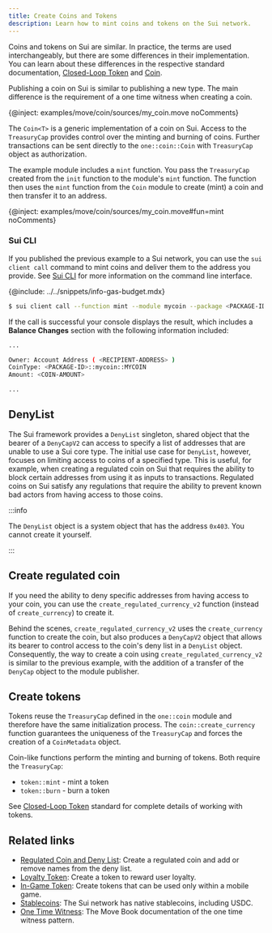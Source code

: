 ```yaml
---
title: Create Coins and Tokens
description: Learn how to mint coins and tokens on the Sui network.
---
```


Coins and tokens on Sui are similar. In practice, the terms are used interchangeably, but there are some differences in their implementation. You can learn about these differences in the respective standard documentation, [Closed-Loop Token](../../standards/closed-loop-token.mdx) and [Coin](../../standards/coin.mdx).

Publishing a coin on Sui is similar to publishing a new type. The main difference is the requirement of a one time witness when creating a coin.

{@inject: examples/move/coin/sources/my_coin.move noComments}

The `Coin<T>` is a generic implementation of a coin on Sui. Access to the `TreasuryCap` provides control over the minting and burning of coins. Further transactions can be sent directly to the `one::coin::Coin` with `TreasuryCap` object as authorization.

The example module includes a `mint` function. You pass the `TreasuryCap` created from the `init` function to the module's `mint` function. The function then uses the `mint` function from the `Coin` module to create (mint) a coin and then transfer it to an address. 

{@inject: examples/move/coin/sources/my_coin.move#fun=mint noComments}

### Sui CLI

If you published the previous example to a Sui network, you can use the `sui client call` command to mint coins and deliver them to the address you provide. See [Sui CLI](../../references/cli.mdx) for more information on the command line interface.

{@include: ../../snippets/info-gas-budget.mdx}

```sh
$ sui client call --function mint --module mycoin --package <PACKAGE-ID> --args <TREASURY-CAP-ID> <COIN-AMOUNT> <RECIPIENT-ADDRESS> --gas-budget <GAS-AMOUNT>
```

If the call is successful your console displays the result, which includes a **Balance Changes** section with the following information included:

```sh
...

Owner: Account Address ( <RECIPIENT-ADDRESS> ) 
CoinType: <PACKAGE-ID>::mycoin::MYCOIN 
Amount: <COIN-AMOUNT>

...
```

## DenyList

The Sui framework provides a `DenyList` singleton, shared object that the bearer of a `DenyCapV2` can access to specify a list of addresses that are unable to use a Sui core type. The initial use case for `DenyList`, however, focuses on limiting access to coins of a specified type. This is useful, for example, when creating a regulated coin on Sui that requires the ability to block certain addresses from using it as inputs to transactions. Regulated coins on Sui satisfy any regulations that require the ability to prevent known bad actors from having access to those coins. 

:::info

The `DenyList` object is a system object that has the address `0x403`. You cannot create it yourself.

:::

## Create regulated coin

If you need the ability to deny specific addresses from having access to your coin, you can use the `create_regulated_currency_v2` function (instead of `create_currency`) to create it.

Behind the scenes, `create_regulated_currency_v2` uses the `create_currency` function to create the coin, but also produces a `DenyCapV2` object that allows its bearer to control access to the coin's deny list in a `DenyList` object. Consequently, the way to create a coin using `create_regulated_currency_v2` is similar to the previous example, with the addition of a transfer of the `DenyCap` object to the module publisher.

## Create tokens

Tokens reuse the `TreasuryCap` defined in the `one::coin` module and therefore have the same initialization process. The `coin::create_currency` function guarantees the uniqueness of the `TreasuryCap` and forces the creation of a `CoinMetadata` object.

Coin-like functions perform the minting and burning of tokens. Both require the `TreasuryCap`:

- `token::mint` - mint a token
- `token::burn` - burn a token

See [Closed-Loop Token](../../standards/closed-loop-token.mdx) standard for complete details of working with tokens.

## Related links

- [Regulated Coin and Deny List](./coin/regulated.mdx): Create a regulated coin and add or remove names from the deny list.
- [Loyalty Token](./coin/loyalty.mdx): Create a token to reward user loyalty.
- [In-Game Token](./coin/in-game-token.mdx): Create tokens that can be used only within a mobile game.
- [Stablecoins](./stablecoins): The Sui network has native stablecoins, including USDC.
- [One Time Witness](https://move-book.com/programmability/one-time-witness.html): The Move Book documentation of the one time witness pattern. 

